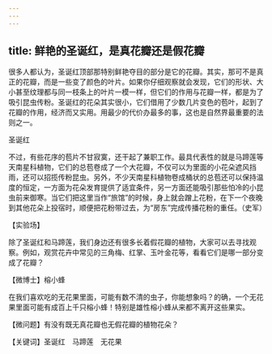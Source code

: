 ```yaml
---
---
---
```

title: 鲜艳的圣诞红，是真花瓣还是假花瓣
---




很多人都认为，圣诞红顶部那特别鲜艳夺目的部分是它的花瓣。其实，那可不是真正的花瓣，而是一些变了颜色的叶片。如果你仔细观察就会发现，它们的形状、大小甚至纹理都与同一枝条上的叶片一模一样，但它们的作用与花瓣一样，都是为了吸引昆虫传粉。圣诞红的花朵其实很小，它们借用了少数几片变色的苞叶，起到了花瓣的作用，经济而又实用。用最少的代价办最多的事，这也是自然界最重要的法则之一。

圣诞红



不过，有些花序的苞片不甘寂寞，还干起了兼职工作。最具代表性的就是马蹄莲等天南星科植物，它们的总苞卷成了一个大花瓣，不仅可以为里面的小花朵遮风挡雨，还可以招揽传粉昆虫。另外，不少天南星科植物卷成桶状的总苞还可以保持温度的恒定，一方面为花朵发育提供了适宜条件，另一方面还能吸引那些怕冷的小昆虫前来御寒。当它们把这里当作“旅馆”的时候，身上就会蹭上花粉，在下一个夜晚到其他花朵上投宿时，顺便把花粉带过去，为“房东”完成传播花粉的重任。（史军）





【实验场】

除了圣诞红和马蹄莲，我们身边还有很多长着假花瓣的植物，大家可以去寻找观察。例如，观赏花卉中常见的三角梅、红掌、玉叶金花等，看看它们是哪一部分变成了花瓣？

【微博士】榕小蜂



在我们喜欢吃的无花果里面，可能有数不清的虫子，你能想象吗？的确，一个无花果里面可能有成百上千只榕小蜂！特别是雄性榕小蜂从来都不离开这些果实。

【微问题】有没有既无真花瓣也无假花瓣的植物花朵？

【关键词】圣诞红　马蹄莲　无花果